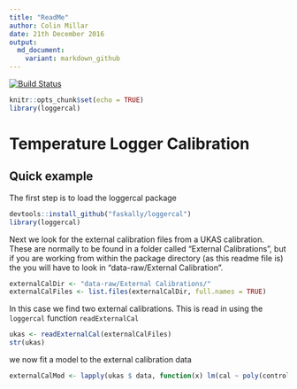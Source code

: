 ```yaml
---
title: "ReadMe"
author: Colin Millar
date: 21th December 2016
output:
  md_document:
    variant: markdown_github
---
```


[![Build Status](https://travis-ci.org/Faskally/loggercal.svg?branch=master)](https://travis-ci.org/Faskally/loggercal)

```r
knitr::opts_chunk$set(echo = TRUE)
library(loggercal)
```

# Temperature Logger Calibration

## Quick example

The first step is to load the loggercal package

```r
devtools::install_github("faskally/loggercal")
library(loggercal)
```

Next we look for the external calibration files from a UKAS calibration.  These are normally to be
found in a folder called "External Calibrations", but if you are working from within the package directory
(as this readme file is) the you will have to look in "data-raw/External Calibration".

```r
externalCalDir <- "data-raw/External Calibrations/"
externalCalFiles <- list.files(externalCalDir, full.names = TRUE)
```

In this case we find two external calibrations.  This is read in using the `loggercal` function
`readExternalCal`

```r
ukas <- readExternalCal(externalCalFiles)
str(ukas)
```

we now fit a model to the external calibration data

```r
externalCalMod <- lapply(ukas $ data, function(x) lm(cal ~ poly(control, 2), data = x[-1,]))
```




